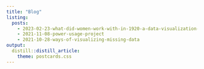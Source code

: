 ```yaml
---
title: "Blog"
listing:
  posts:
    - 2023-02-23-what-did-women-work-with-in-1920-a-data-visualization-case-study
    - 2021-11-08-power-usage-project
    - 2021-10-28-ways-of-visualizing-missing-data
output: 
  distill::distill_article:
    theme: postcards.css
---
```


